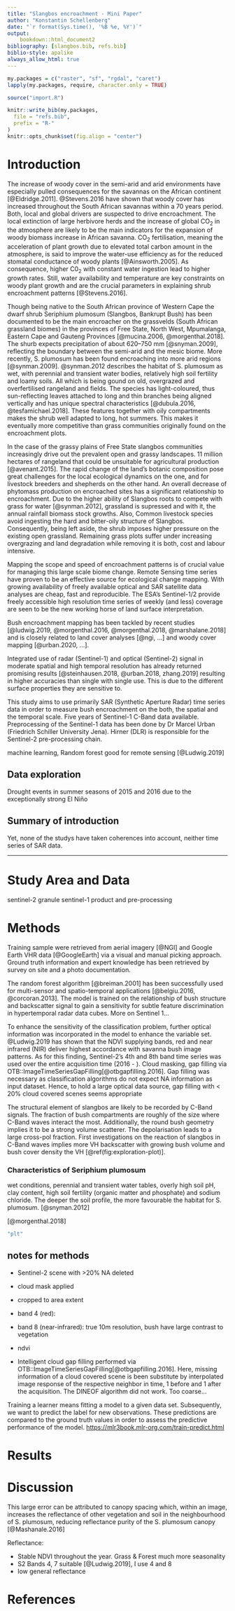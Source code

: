 ```yaml
---
title: "Slangbos encroachment - Mini Paper"
author: "Konstantin Schellenberg"
date: "`r format(Sys.time(), '%B %e, %Y')`"
output: 
    bookdown::html_document2
bibliography: [slangbos.bib, refs.bib]
biblio-style: apalike
always_allow_html: true
---
```


<style>
.html-widget {
    margin: auto;
}
</style>

```r

my.packages = c("raster", "sf", "rgdal", "caret")
lapply(my.packages, require, character.only = TRUE)

source("import.R")
```


```r
knitr::write_bib(my.packages,
  file = "refs.bib",
  prefix = "R-"
)
knitr::opts_chunk$set(fig.align = "center")
```

# Introduction

The increase of woody cover in the semi-arid and arid environments have especially pulled consequences for the savannas on the African continent [@Eldridge.2011]. @Stevens.2016 have shown that woody cover has increased throughout the South African savannas within a 70 years period. Both, local and global drivers are suspected to drive encroachment. The local extinction of large herbivore herds and the increase of global CO<sub>2</sub> in the atmosphere are likely to be the main indicators for the expansion of woody biomass increase in African savanna. CO<sub>2</sub> fertilisation, meaning the acceleration of plant growth due to elevated total carbon amount in the atmosphere, is said to improve the water-use efficiency as for the reduced stomatal conductance of woody plants [@Ainsworth.2005]. As consequence, higher C0<sub>2</sub> with constant water ingestion lead to higher growth rates. Still, water availability and temperature are key constraints on woody plant growth and are the crucial parameters in explaining shrub encroachment patterns [@Stevens.2016].

Though being native to the South African province of Western Cape the dwarf shrub Seriphium plumosum (Slangbos, Bankrupt Bush) has been documented to be the main encroacher on the grassvelds (South African grassland biomes) in the provinces of Free State, North West, Mpumalanga, Eastern Cape and Gauteng Provinces [@mucina.2006, @morgenthal.2018]. The shurb expects precipitation of about 620–750 mm [@snyman.2009], reflecting the boundary between the semi-arid and the mesic biome. More recently, S. plumosum has been found encroaching into more arid regions [@synman.2009].
@synman.2012 describes the habitat of S. plumosum as wet, with perennial and transient water bodies, relatively high soil fertility and loamy soils. All which is being gound on old, overgrazed and overfertilised rangeland and fields. The species has light-coloured, thus sun-reflecting leaves attached to long and thin branches being aligned vertically and has unique spectral characteristics [@dubula.2016, @tesfamichael.2018]. These features together with oily compartments makes the shrub well adapted to long, hot summers. This makes it eventually more competitive than grass communities originally found on the encroachment plots.

In the case of the grassy plains of Free State slangbos communities increasingly drive out the prevalent open and grassy landscapes. 11 million hectares of rangeland that could be unsuitable for agricultural production [@avenant.2015]. The rapid change of the land's botanic composition pose great challenges for the local ecological dynamics on the one, and for livestock breeders and shepherds on the other hand. 
An overall decrease of phytomass production on encroached sites has a significant relationship to encroachment. Due to the higher ability of Slangbos roots to compete with grass for water [@synman.2012], grassland is supressed and with it, the annual rainfall biomass stock growths.
Also, Common livestock species avoid ingesting the hard and bitter-oily structure of Slangbos. Consequently, being left aside, the shrub imposes higher pressure on the existing open grassland. Remaining grass plots suffer under increasing overgrazing and land degradation while removing it is both, cost and labour intensive. 

Mapping the scope and speed of encroachment patterns is of crucial value for managing this large scale biome change. Remote Sensing time series have proven to be an effective source for ecological change mapping. With growing availability of freely available optical and SAR satellite data analyses are cheap, fast and reproducible. The ESA's Sentinel-1/2 provide freely accessible high resolution time series of weekly (and less) coverage are seen to be the new working horse of land surface interpretation.

Bush encroachment mapping has been tackled by recent studies [@ludwig.2019, @morgenthal.2016, @morgenthal.2018, @marshalane.2018] and is closely related to land cover analyses [@ngi, ...] and woody cover mapping [@urban.2020, ...]. 

Integrated use of radar (Sentinel-1) and optical (Sentinel-2) signal in moderate spatial and high temporal resolution has already returned promising results [@steinhausen.2018, @urban.2018, zhang.2019] resulting in higher accuracies than single with single use. This is due to the different surface properties they are sensitive to. 

This study aims to use primarily SAR (Synthetic Aperture Radar) time series data in order to measure bush encroachment on the both, the spatial and the temporal scale. Five years of Sentinel-1 C-Band data available.
Preprocessing of the Sentinel-1 data has been done by Dr Marcel Urban (Friedrich Schiller University Jena). Hirner (DLR) is responsible for the Sentinel-2 pre-processing chain. 

machine learning, Random forest good for remote sensing [@Ludwig.2019]

## Data exploration

Drought events in summer seasons of 2015 and 2016 due to the exceptionally strong El Niño

## Summary of introduction

Yet, none of the studys have taken coherences into account, neither time series of SAR data.


---
# Study Area and Data

sentinel-2 granule
sentinel-1 product and pre-processing


# Methods

Training sample were retrieved from aerial imagery [@NGI] and Google Earth VHR data [@GoogleEarth] via a visual and manual picking approach. Ground truth information and expert knowledge has been retrieved by survey on site and a photo documentation. 

The random forest algorithm [@breiman.2001] has been successfully used for multi-sensor and spatio-temporal applications [@belgiu.2016, @corcoran.2013]. The model is trained on the relationship of bush structure and backscatter signal to gain a sensitivity for subtle feature discrimination in hypertemporal radar data cubes. More on Sentinel 1...

To enhance the sensitivity of the classification problem, further optical information was incorporated in the model to enhance the variable set. @Ludwig.2019 has shown that the NDVI supplying bands, red and near infrared (NIR) deliver highest accordance with savanna bush image patterns. As for this finding, Sentinel-2's 4th and 8th band time series was used over the entire acquisition time (2016 - ). Cloud masking, gap filling via OTB::ImageTimeSeriesGapFilling[@otbgapfilling.2016]. Gap filling was necessary as classification algorithms do not expect NA information as input dataset. Hence, to hold a large optical data source, gap filling with < 20% cloud covered scenes seems appropriate 

The structural element of slangbos are likely to be recorded by C-Band signals. The fraction of bush compartments are roughly of the size where C-Band waves interact the most. Additionally, the round bush geometry implies it to be a strong volume scatterer. The depolarisation leads to a large cross-pol fraction. First investigations on the reaction of slangbos in C-Band waves implies more VH backscatter with growing bush volume and bush cover density the VH [\@ref(fig:exploration-plot)].

### Characteristics of Seriphium plumosum
 wet conditions, perennial and transient water tables, overly high soil pH, clay content, high soil fertility (organic matter and phosphate) and sodium chloride. The deeper the soil profile, the more favourable the habitat for S. plumosum. [@snyman.2012]
 

[@morgenthal.2018]


```r
"plt"
```

## notes for methods

- Sentinel-2 scene with >20% NA deleted
- cloud mask applied
- cropped to area extent
- band 4 (red): 
- band 8 (near-infrared): true 10m resolution, bush have large contrast to vegetation
- ndvi

- Intelligent cloud gap filling performed via OTB::ImageTimeSeriesGapFilling[@otbgapfilling.2016]. Here, missing information of a cloud covered scene is been substitute by interpolated image response of the respective neighbor in time, 1 before and 1 after the acquisition. The DINEOF algorithm did not work. Too coarse...

Training a learner means fitting a model to a given data set. Subsequently, we want to predict the label for new observations. These predictions are compared to the ground truth values in order to assess the predictive performance of the model. <https://mlr3book.mlr-org.com/train-predict.html>

# Results

# Discussion

This large error can be attributed to canopy
spacing which, within an image, increases the reflectance of other vegetation and soil in the
neighbourhood of S. plumosum, reducing reflectance purity of the S. plumosum canopy [@Mashanale.2016]

Reflectance:

- Stable NDVI throughout the year. Grass & Forest much more seasonality
- S2 Bands 4, 7 suitable [@Ludwig.2019], I use 4 and 8
- low general reflectance

# 

# References
